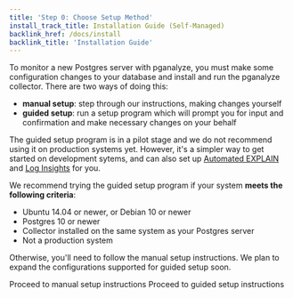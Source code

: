 ```yaml
---
title: 'Step 0: Choose Setup Method'
install_track_title: Installation Guide (Self-Managed)
backlink_href: /docs/install
backlink_title: 'Installation Guide'
---
```


To monitor a new Postgres server with pganalyze, you must make some configuration changes
to your database and install and run the pganalyze collector. There are two
ways of doing this:

 * **manual setup**: step through our instructions, making changes yourself
 * **guided setup**: run a setup program which will prompt you for input and confirmation
and make necessary changes on your behalf

The guided setup program is in a pilot stage and we do not recommend using it on production
systems yet. However, it's a simpler way to get started on development sytems, and can
also set up [Automated EXPLAIN](https://pganalyze.com/postgres-explain) and
[Log Insights](https://pganalyze.com/log-insights) for you.

We recommend trying the guided setup program if your system **meets the following criteria**:

 * Ubuntu 14.04 or newer, or Debian 10 or newer
 * Postgres 10 or newer
 * Collector installed on the same system as your Postgres server
 * Not a production system

Otherwise, you'll need to follow the manual setup instructions. We plan to expand the
configurations supported for guided setup soon.

<Link className="btn btn-success" to="01_create_monitoring_user">
  Proceed to manual setup instructions
</Link>
<Link style={{marginLeft: '8px'}} className="btn btn-success" to="01_guided_setup">
  Proceed to guided setup instructions
</Link>
